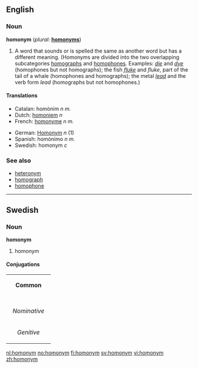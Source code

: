 {{wikipedia}}
==English==

===Noun===
{{nyms}}
'''homonym'''  (''plural:'' '''[[homonyms]]''')

# A word that sounds or is spelled the same as another word but has a different meaning.  (Homonyms are divided into the two overlapping subcategories [[homograph]]s and [[homophone]]s.  Examples: ''[[die]]'' and ''[[dye]]'' (homophones but not homographs); the fish ''[[fluke]]'' and ''fluke'', part of the tail of a whale (homophones and homographs); the metal ''[[lead]]'' and the verb form ''lead'' (homographs but not homophones.)

====Translations====
{{top}}
*Catalan: homònim ''n m.''
*Dutch: [[homoniem]] ''n''
*French: [[homonyme]] ''n m.''
{{mid}}
*German: [[Homonym]] ''n'' (1)
*Spanish: homónimo ''n m.''
*Swedish: homonym ''c''
{{bottom}}

===See also===
*[[heteronym]]
*[[homograph]]
*[[homophone]]

----

==Swedish==
===Noun===
'''homonym'''

#homonym

====Conjugations====
{| border=1 cellspacing=0 
| bgcolor=#FFFFF0 colspan=5 align=center | '''Common''' 
|- 
|- bgcolor=#FFFFF0 align=center 
! rowspan=2 | 
| colspan=2 width=105 | ''Singular'' 
| colspan=2 | ''Plural'' 
|- bgcolor=#FFFFF0 align=center 
| width=105 | ''Indefinite'' 
| width=105 | ''Definite'' 
| width=105 | ''Indefinite'' 
|  width=105 | ''Definite'' 
|- align=center 
| width=105 bgcolor=#FFFFF0 | ''Nominative'' 
| [[homonym]] 
| [[homonymer]] 
| [[homonymen]] 
| [[homonymerna]] 
|- align=center 
| width=105 bgcolor=#FFFFF0 | ''Genitive'' 
| [[homonyms]] 
| [[homonymers]] 
| [[homonymens]] 
| [[homonymernas]] 
|}

[[nl:homonym]]
[[no:homonym]]
[[fi:homonym]]
[[sv:homonym]]
[[vi:homonym]]
[[zh:homonym]]